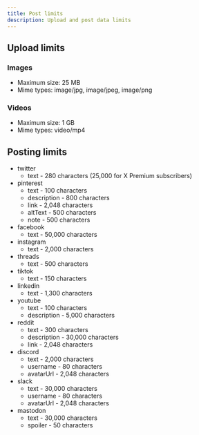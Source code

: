 ```yaml
---
title: Post limits
description: Upload and post data limits
---
```


## Upload limits
### Images
- Maximum size: 25 MB
- Mime types: image/jpg, image/jpeg, image/png

### Videos
- Maximum size: 1 GB
- Mime types: video/mp4

## Posting limits
- twitter
  - text - 280 characters (25,000 for X Premium subscribers)
- pinterest
  - text - 100 characters
  - description - 800 characters
  - link - 2,048 characters
  - altText - 500 characters
  - note - 500 characters
- facebook
  - text - 50,000 characters
- instagram
  - text - 2,000 characters
- threads
  - text - 500 characters
- tiktok
  - text - 150 characters
- linkedin
  - text - 1,300 characters
- youtube
  - text - 100 characters
  - description - 5,000 characters
- reddit
  - text - 300 characters
  - description - 30,000 characters
  - link - 2,048 characters
- discord
  - text - 2,000 characters
  - username - 80 characters
  - avatarUrl - 2,048 characters
- slack
  - text - 30,000 characters
  - username - 80 characters
  - avatarUrl - 2,048 characters
- mastodon
  - text - 30,000 characters
  - spoiler - 50 characters
